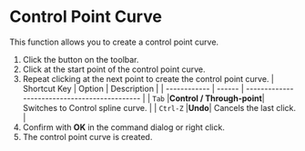 
# Control Point Curve

This function allows you to create a control point curve.

<KinouGaiyou shortcut="" command="Control Point Curve" button="Toolbar" />

1. Click the button on the toolbar.
2. Click at the start point of the control point curve.
3. Repeat clicking at the next point to create the control point curve.
   | Shortcut Key | Option | Description                                   |
   | ------------ | ------ | --------------------------------------------- |
   | `Tab`        |**Control / Through-point**| Switches to Control spline curve. |
   | `Ctrl-Z`      |**Undo**| Cancels the last click. |
4. Confirm with **OK** in the command dialog or right click.
5. The control point curve is created.